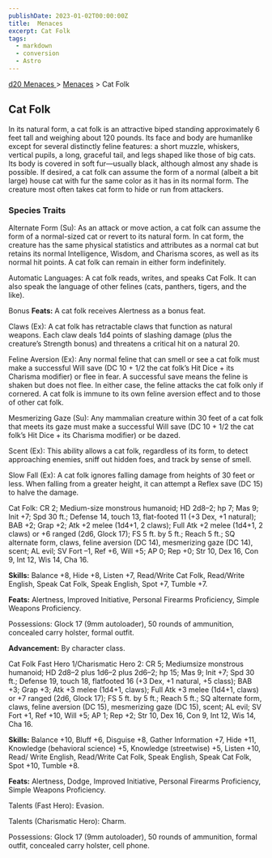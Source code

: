 ```yaml
---
publishDate: 2023-01-02T00:00:00Z
title:  Menaces
excerpt: Cat Folk
tags:
  - markdown
  - conversion
  - Astro
---
```


[ d20 Menaces ](/#menacesD20) > [ Menaces](menaces-d20-menaces-index) > Cat Folk

##  Cat Folk

In its natural form, a cat folk is an attractive biped standing approximately
6 feet tall and weighing about 120 pounds. Its face and body are humanlike
except for several distinctly feline features: a short muzzle, whiskers,
vertical pupils, a long, graceful tail, and legs shaped like those of big
cats. Its body is covered in soft fur—usually black, although almost any shade
is possible. If desired, a cat folk can assume the form of a normal (albeit a
bit large) house cat with fur the same color as it has in its normal form. The
creature most often takes cat form to hide or run from attackers.

###  Species Traits

Alternate Form (Su): As an attack or move action, a cat folk can assume the
form of a normal-sized cat or revert to its natural form. In cat form, the
creature has the same physical statistics and attributes as a normal cat but
retains its normal Intelligence, Wisdom, and Charisma scores, as well as its
normal hit points. A cat folk can remain in either form indefinitely.

Automatic Languages: A cat folk reads, writes, and speaks Cat Folk. It can
also speak the language of other felines (cats, panthers, tigers, and the
like).

Bonus **Feats:** A cat folk receives Alertness as a bonus feat.

Claws (Ex): A cat folk has retractable claws that function as natural weapons.
Each claw deals 1d4 points of slashing damage (plus the creature’s Strength
bonus) and threatens a critical hit on a natural 20.

Feline Aversion (Ex): Any normal feline that can smell or see a cat folk must
make a successful Will save (DC 10 + 1/2 the cat folk’s Hit Dice + its
Charisma modifier) or flee in fear. A successful save means the feline is
shaken but does not flee. In either case, the feline attacks the cat folk only
if cornered. A cat folk is immune to its own feline aversion effect and to
those of other cat folk.

Mesmerizing Gaze (Su): Any mammalian creature within 30 feet of a cat folk
that meets its gaze must make a successful Will save (DC 10 + 1/2 the cat
folk’s Hit Dice + its Charisma modifier) or be dazed.

Scent (Ex): This ability allows a cat folk, regardless of its form, to detect
approaching enemies, sniff out hidden foes, and track by sense of smell.

Slow Fall (Ex): A cat folk ignores falling damage from heights of 30 feet or
less. When falling from a greater height, it can attempt a Reflex save (DC 15)
to halve the damage.

Cat Folk: CR 2; Medium-size monstrous humanoid; HD 2d8–2; hp 7; Mas 9; Init
+7; Spd 30 ft.; Defense 14, touch 13, flat-footed 11 (+3 Dex, +1 natural); BAB
+2; Grap +2; Atk +2 melee (1d4+1, 2 claws); Full Atk +2 melee (1d4+1, 2 claws)
or +6 ranged (2d6, Glock 17); FS 5 ft. by 5 ft.; Reach 5 ft.; SQ alternate
form, claws, feline aversion (DC 14), mesmerizing gaze (DC 14), scent; AL
evil; SV Fort –1, Ref +6, Will +5; AP 0; Rep +0; Str 10, Dex 16, Con 9, Int
12, Wis 14, Cha 16.

**Skills:** Balance +8, Hide +8, Listen +7, Read/Write Cat Folk, Read/Write
English, Speak Cat Folk, Speak English, Spot +7, Tumble +7.

**Feats:** Alertness, Improved Initiative, Personal Firearms Proficiency,
Simple Weapons Proficiency.

Possessions: Glock 17 (9mm autoloader), 50 rounds of ammunition, concealed
carry holster, formal outfit.

**Advancement:** By character class.

Cat Folk Fast Hero 1/Charismatic Hero 2: CR 5; Mediumsize monstrous humanoid;
HD 2d8–2 plus 1d6–2 plus 2d6–2; hp 15; Mas 9; Init +7; Spd 30 ft.; Defense 19,
touch 18, flatfooted 16 (+3 Dex, +1 natural, +5 class); BAB +3; Grap +3; Atk
+3 melee (1d4+1, claws); Full Atk +3 melee (1d4+1, claws) or +7 ranged (2d6,
Glock 17); FS 5 ft. by 5 ft.; Reach 5 ft.; SQ alternate form, claws, feline
aversion (DC 15), mesmerizing gaze (DC 15), scent; AL evil; SV Fort +1, Ref
+10, Will +5; AP 1; Rep +2; Str 10, Dex 16, Con 9, Int 12, Wis 14, Cha 16.

**Skills:** Balance +10, Bluff +6, Disguise +8, Gather Information +7, Hide
+11, Knowledge (behavioral science) +5, Knowledge (streetwise) +5, Listen +10,
Read/ Write English, Read/Write Cat Folk, Speak English, Speak Cat Folk, Spot
+10, Tumble +8.

**Feats:** Alertness, Dodge, Improved Initiative, Personal Firearms
Proficiency, Simple Weapons Proficiency.

Talents (Fast Hero): Evasion.

Talents (Charismatic Hero): Charm.

Possessions: Glock 17 (9mm autoloader), 50 rounds of ammunition, formal
outfit, concealed carry holster, cell phone.

